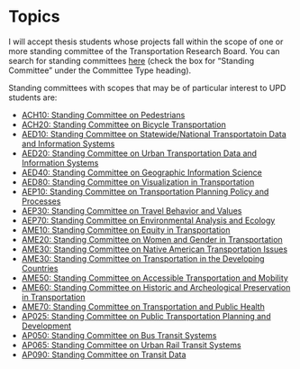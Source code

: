 # Topics 

I will accept thesis students whose projects fall within the scope of one or more standing committee of the Transportation Research Board. You can search for standing committees [here](https://www.mytrb.org/OnlineDirectory/Committee/){target="_blank"} (check the box for “Standing Committee” under the Committee Type heading). 

Standing committees with scopes that may be of particular interest to UPD students are:

* [ACH10: Standing Committee on Pedestrians](https://www.mytrb.org/OnlineDirectory/Committee/Details/5158){target="_blank"}
* [ACH20: Standing Committee on Bicycle Transportation](https://www.mytrb.org/OnlineDirectory/Committee/Details/5093){target="_blank"}
* [AED10: Standing Committee on Statewide/National Transportatoin Data and Information Systems](https://www.mytrb.org/OnlineDirectory/Committee/Details/5147){target="_blank"}
* [AED20: Standing Committee on Urban Transportation Data and Information Systems](https://www.mytrb.org/OnlineDirectory/Committee/Details/5226){target="_blank"}
* [AED40: Standing Committee on Geographic Information Science](https://www.mytrb.org/OnlineDirectory/Committee/Details/5139){target="_blank"}
* [AED80: Standing Committee on Visualization in Transportation](https://www.mytrb.org/OnlineDirectory/Committee/Details/5113)
* [AEP10: Standing Committee on Transportation Planning Policy and Processes](https://www.mytrb.org/OnlineDirectory/Committee/Details/5127)
* [AEP30: Standing Committee on Travel Behavior and Values](https://www.mytrb.org/OnlineDirectory/Committee/Details/5209)
* [AEP70: Standing Committee on Environmental Analysis and Ecology](https://www.mytrb.org/OnlineDirectory/Committee/Details/5176)
* [AME10: Standing Committee on Equity in Transportation](https://www.mytrb.org/OnlineDirectory/Committee/Details/5143)
* [AME20: Standing Committee on Women and Gender in Transportation](https://www.mytrb.org/OnlineDirectory/Committee/Details/5162)
* [AME30: Standing Committee on Native American Transportation Issues](https://www.mytrb.org/OnlineDirectory/Committee/Details/5112)
* [AME30: Standing Committee on Transportation in the Developing Countries](https://www.mytrb.org/OnlineDirectory/Committee/Details/5114)
* [AME50: Standing Committee on Accessible Transportation and Mobility](https://www.mytrb.org/OnlineDirectory/Committee/Details/5123)
* [AME60: Standing Committee on Historic and Archeological Preservation in Transportation](https://www.mytrb.org/OnlineDirectory/Committee/Details/5205)
* [AME70: Standing Committee on Transportation and Public Health](https://www.mytrb.org/OnlineDirectory/Committee/Details/5200)
* [AP025: Standing Committee on Public Transportation Planning and Development](https://www.mytrb.org/OnlineDirectory/Committee/Details/1152)
* [AP050: Standing Committee on Bus Transit Systems](https://www.mytrb.org/OnlineDirectory/Committee/Details/6305)
* [AP065: Standing Committee on Urban Rail Transit Systems](https://www.mytrb.org/OnlineDirectory/Committee/Details/1154)
* [AP090: Standing Committee on Transit Data](https://www.mytrb.org/OnlineDirectory/Committee/Details/6433)
